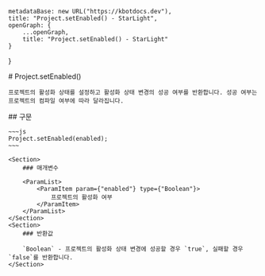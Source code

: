 
    metadataBase: new URL("https://kbotdocs.dev"),
    title: "Project.setEnabled() - StarLight",
    openGraph: {
        ...openGraph,
        title: "Project.setEnabled() - StarLight"
    }
}

<Section>
    # Project.setEnabled()

    프로젝트의 활성화 상태를 설정하고 활성화 상태 변경의 성공 여부를 반환합니다. 성공 여부는 프로젝트의 컴파일 여부에 따라 달라집니다.
</Section>
<Section>
    ## 구문

    ~~~js
    Project.setEnabled(enabled);
    ~~~

    <Section>
        ### 매개변수

        <ParamList>
            <ParamItem param={"enabled"} type={"Boolean"}>
                프로젝트의 활성화 여부
            </ParamItem>
        </ParamList>
    </Section>
    <Section>
        ### 반환값

        `Boolean` - 프로젝트의 활성화 상태 변경에 성공할 경우 `true`, 실패할 경우 `false`를 반환합니다.
    </Section>
</Section>